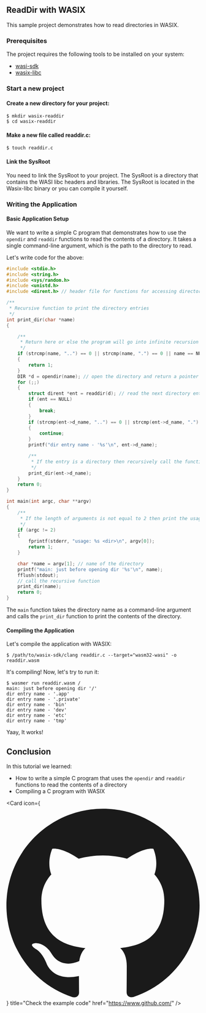 ## ReadDir with WASIX

This sample project demonstrates how to read directories in WASIX.

### Prerequisites

The project requires the following tools to be installed on your system:

- [wasi-sdk](https://github.com/WebAssembly/wasi-sdk)
- [wasix-libc](https://github.com/wasix-org/wasix-libc)


<Steps>

### Start a new project

#### Create a new directory for your project:

```shell copy
$ mkdir wasix-readdir
$ cd wasix-readdir
```

#### Make a new file called readdir.c:

```shell copy
$ touch readdir.c
```

#### Link the SysRoot

<Callout type="info" emoji="ℹ️">
  You need to link the SysRoot to your project. The SysRoot is a directory that
  contains the WASI libc headers and libraries. The SysRoot is located in the
  Wasix-libc binary or you can compile it yourself.
</Callout>

### Writing the Application

#### Basic Application Setup

We want to write a simple C program that demonstrates how to use the `opendir` and `readdir` functions to read the contents of a directory. It takes a single command-line argument, which is the path to the directory to read.

Let's write code for the above:

```c copy filename="readdir.c"
#include <stdio.h>
#include <string.h>
#include <sys/random.h>
#include <unistd.h>
#include <dirent.h> // header file for functions for accessing directories

/**
 * Recursive function to print the directory entries
 */
int print_dir(char *name)
{

    /**
     * Return here or else the program will go into infinite recursion
     */
    if (strcmp(name, "..") == 0 || strcmp(name, ".") == 0 || name == NULL)
    {
        return 1;
    }
    DIR *d = opendir(name); // open the directory and return a pointer to the directory stream
    for (;;)
    {
        struct dirent *ent = readdir(d); // read the next directory entry from the directory stream
        if (ent == NULL)
        {
            break;
        }
        if (strcmp(ent->d_name, "..") == 0 || strcmp(ent->d_name, ".") == 0)
        {
            continue;
        }
        printf("dir entry name - '%s'\n", ent->d_name);

        /**
         * If the entry is a directory then recursively call the function
         */
        print_dir(ent->d_name);
    }
    return 0;
}

int main(int argc, char **argv)
{
    /**
     * If the length of arguments is not equal to 2 then print the usage and return
     */
    if (argc != 2)
    {
        fprintf(stderr, "usage: %s <dir>\n", argv[0]);
        return 1;
    }

    char *name = argv[1]; // name of the directory
    printf("main: just before opening dir '%s'\n", name);
    fflush(stdout);
    // call the recursive function
    print_dir(name);
    return 0;
}
```

The `main` function takes the directory name as a command-line argument and calls the `print_dir` function to print the contents of the directory.

#### Compiling the Application

Let's compile the application with WASIX:

```shell
$ /path/to/wasix-sdk/clang readdir.c --target="wasm32-wasi" -o readdir.wasm
```

It's compiling! Now, let's try to run it:

```shell
$ wasmer run readdir.wasm /
main: just before opening dir '/'
dir entry name - '.app'
dir entry name - '.private'
dir entry name - 'bin'
dir entry name - 'dev'
dir entry name - 'etc'
dir entry name - 'tmp'
```

Yaay, It works!

</Steps>

## Conclusion

In this tutorial we learned:

- How to write a simple C program that uses the `opendir` and `readdir` functions to read the contents of a directory
- Compiling a C program with WASIX


<Card
  icon={
    <svg viewBox="0 0 24 24" className=" transform scale-[120%] mr-2">
      <path
        fill="currentColor"
        d="M12 .297c-6.63 0-12 5.373-12 12 0 5.303 3.438 9.8 8.205 11.385.6.113.82-.258.82-.577 0-.285-.01-1.04-.015-2.04-3.338.724-4.042-1.61-4.042-1.61C4.422 18.07 3.633 17.7 3.633 17.7c-1.087-.744.084-.729.084-.729 1.205.084 1.838 1.236 1.838 1.236 1.07 1.835 2.809 1.305 3.495.998.108-.776.417-1.305.76-1.605-2.665-.3-5.466-1.332-5.466-5.93 0-1.31.465-2.38 1.235-3.22-.135-.303-.54-1.523.105-3.176 0 0 1.005-.322 3.3 1.23.96-.267 1.98-.399 3-.405 1.02.006 2.04.138 3 .405 2.28-1.552 3.285-1.23 3.285-1.23.645 1.653.24 2.873.12 3.176.765.84 1.23 1.91 1.23 3.22 0 4.61-2.805 5.625-5.475 5.92.42.36.81 1.096.81 2.22 0 1.606-.015 2.896-.015 3.286 0 .315.21.69.825.57C20.565 22.092 24 17.592 24 12.297c0-6.627-5.373-12-12-12"
      />
    </svg>
  }
  title="Check the example code"
  href="https://www.github.com/"
/>
